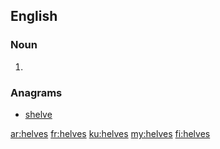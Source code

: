 ==English==

===Noun===
{{head|en|plural}}

# {{plural of|helve|lang=en|nocat=1}}

===Anagrams===
* [[shelve#English|shelve]]

[[ar:helves]]
[[fr:helves]]
[[ku:helves]]
[[my:helves]]
[[fi:helves]]